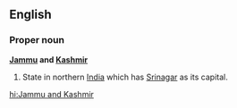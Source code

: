 ==English==
===Proper noun===
'''[[Jammu]] and [[Kashmir]]'''

#State in northern [[India]] which has [[Srinagar]] as its capital.

[[hi:Jammu and Kashmir]]